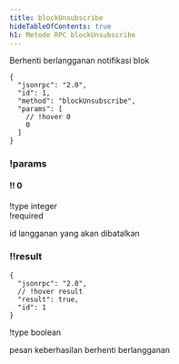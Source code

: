 ```yaml
---
title: blockUnsubscribe
hideTableOfContents: true
h1: Metode RPC blockUnsubscribe
---
```


Berhenti berlangganan notifikasi blok

<APIMethod>

```jsonc !!request
{
  "jsonrpc": "2.0",
  "id": 1,
  "method": "blockUnsubscribe",
  "params": [
    // !hover 0
    0
  ]
}
```

### !params

#### !! 0

!type integer  
!required

id langganan yang akan dibatalkan

### !!result

```jsonc !response
{
  "jsonrpc": "2.0",
  // !hover result
  "result": true,
  "id": 1
}
```

!type boolean

pesan keberhasilan berhenti berlangganan

</APIMethod>

